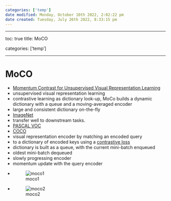 ```yaml
---
categories: ['temp']
date modified: Monday, October 10th 2022, 2:02:22 pm
date created: Tuesday, July 26th 2022, 8:33:15 pm
---
```


---

toc: true
title: MoCO

categories: ['temp']

---

# MoCO
- [Momentum Contrast for Unsupervised Visual Representation Learning](https://arxiv.org/abs/1911.05722)
- unsupervised visual representation learning
- contrastive learning as dictionary look-up, MoCo builds a dynamic dictionary with a queue and a moving-averaged encoder
- large and consistent dictionary on-the-fly
- [ImageNet](ImageNet.qmd)
- transfer well to downstream tasks.
- [PASCAL VOC](PASCAL%20VOC.qmd)
- [COCO](COCO.qmd)
- visual representation encoder by matching an encoded query
- to a dictionary of encoded keys using a [contrastive loss](Contrastive%20Loss.qmd)
- dictionary is built as a queue, with the current mini-batch enqueued
- oldest mini-batch dequeued
- slowly progressing encoder
- momentum update with the query encoder
- ![moco1](images/moco1.jpg)
- ![moco2](images/moco2.jpg)



